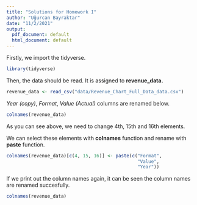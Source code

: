 ```yaml
---
title: "Solutions for Homework I"
author: "Uğurcan Bayraktar"
date: "11/2/2021"
output:
  pdf_document: default
  html_document: default
---
```


Firstly, we import the tidyverse.

```r
library(tidyverse)
```

Then, the data should be read. It is assigned to **revenue_data.**

```r
revenue_data <- read_csv("data/Revenue_Chart_Full_Data_data.csv")
```

*Year (copy)*, *Format*, *Value (Actual)* columns are renamed below.  

```r
colnames(revenue_data)
```

As you can see above, we need to change 4th, 15th and 16th elements.  

We can select these elements with **colnames** function and rename with **paste** function.

```r
colnames(revenue_data)[c(4, 15, 16)] <- paste(c("Format",
                                                "Value",
                                                "Year"))
```

If we print out the column names again, it can be seen the column names are renamed succesfully.

```r
colnames(revenue_data)
```
